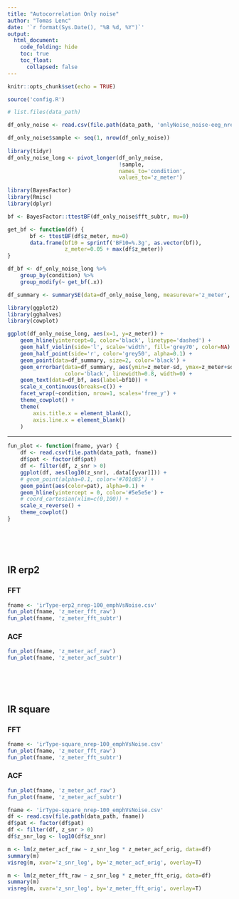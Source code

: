 ```yaml
---
title: "Autocorrelation Only noise"
author: "Tomas Lenc"
date: '`r format(Sys.Date(), "%B %d, %Y")`'
output:
  html_document: 
    code_folding: hide
    toc: true
    toc_float: 
      collapsed: false
---
```

```r
knitr::opts_chunk$set(echo = TRUE)

source('config.R')

```

```r
# list.files(data_path)
```


```r

df_only_noise <- read.csv(file.path(data_path, 'onlyNoise_noise-eeg_nrep-1000.csv'))

df_only_noise$sample <- seq(1, nrow(df_only_noise))
    
library(tidyr)
df_only_noise_long <- pivot_longer(df_only_noise,
                                   !sample, 
                                   names_to='condition',
                                   values_to='z_meter')

```



```r

library(BayesFactor)
library(Rmisc)
library(dplyr)

bf <- BayesFactor::ttestBF(df_only_noise$fft_subtr, mu=0)

get_bf <- function(df) {
       bf <- ttestBF(df$z_meter, mu=0)
       data.frame(bf10 = sprintf('BF10=%.3g', as.vector(bf)),
                  z_meter=0.05 + max(df$z_meter))
}

df_bf <- df_only_noise_long %>% 
    group_by(condition) %>%
    group_modify(~ get_bf(.x))

df_summary <- summarySE(data=df_only_noise_long, measurevar='z_meter', groupvars=c('condition'))


```


```r
library(ggplot2)
library(gghalves)
library(cowplot)

ggplot(df_only_noise_long, aes(x=1, y=z_meter)) + 
    geom_hline(yintercept=0, color='black', linetype='dashed') + 
    geom_half_violin(side='l', scale='width', fill='grey70', color=NA) + 
    geom_half_point(side='r', color='grey50', alpha=0.1) + 
    geom_point(data=df_summary, size=2, color='black') + 
    geom_errorbar(data=df_summary, aes(ymin=z_meter-sd, ymax=z_meter+sd),
                  color='black', linewidth=0.8, width=0) + 
    geom_text(data=df_bf, aes(label=bf10)) + 
    scale_x_continuous(breaks=c()) + 
    facet_wrap(~condition, nrow=1, scales='free_y') + 
    theme_cowplot() + 
    theme(
        axis.title.x = element_blank(),
        axis.line.x = element_blank()
    )

```




---


```r

fun_plot <- function(fname, yvar) {
    df <- read.csv(file.path(data_path, fname))
    df$pat <- factor(df$pat)
    df <- filter(df, z_snr > 0)
    ggplot(df, aes(log10(z_snr), .data[[yvar]])) +
    # geom_point(alpha=0.1, color='#701d85') + 
    geom_point(aes(color=pat), alpha=0.1) + 
    geom_hline(yintercept = 0, color='#5e5e5e') + 
    # coord_cartesian(xlim=c(0,100)) + 
    scale_x_reverse() +
    theme_cowplot()
}

```



<br><br><br>

## IR erp2

### FFT  

```r
fname <- 'irType-erp2_nrep-100_emphVsNoise.csv'
fun_plot(fname, 'z_meter_fft_raw')
fun_plot(fname, 'z_meter_fft_subtr')
```

### ACF  

```r
fun_plot(fname, 'z_meter_acf_raw')
fun_plot(fname, 'z_meter_acf_subtr')
```





<br><br><br>

## IR square

### FFT  

```r
fname <- 'irType-square_nrep-100_emphVsNoise.csv'
fun_plot(fname, 'z_meter_fft_raw')
fun_plot(fname, 'z_meter_fft_subtr')
```

### ACF  

```r
fun_plot(fname, 'z_meter_acf_raw')
fun_plot(fname, 'z_meter_acf_subtr')
```





```r
fname <- 'irType-square_nrep-100_emphVsNoise.csv'
df <- read.csv(file.path(data_path, fname))
df$pat <- factor(df$pat)
df <- filter(df, z_snr > 0)
df$z_snr_log <- log10(df$z_snr)

```

```r
m <- lm(z_meter_acf_raw ~ z_snr_log * z_meter_acf_orig, data=df)
summary(m)
visreg(m, xvar='z_snr_log', by='z_meter_acf_orig', overlay=T)
```

```r
m <- lm(z_meter_fft_raw ~ z_snr_log * z_meter_fft_orig, data=df)
summary(m)
visreg(m, xvar='z_snr_log', by='z_meter_fft_orig', overlay=T)
```


























